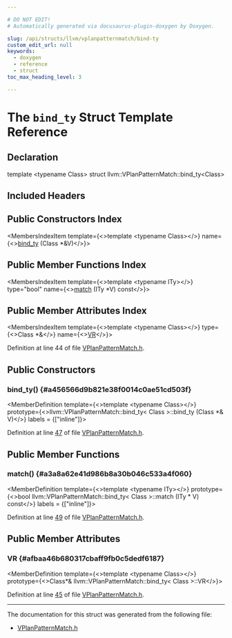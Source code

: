 ```yaml
---

# DO NOT EDIT!
# Automatically generated via docusaurus-plugin-doxygen by Doxygen.

slug: /api/structs/llvm/vplanpatternmatch/bind-ty
custom_edit_url: null
keywords:
  - doxygen
  - reference
  - struct
toc_max_heading_level: 3

---
```





# The `bind_ty` Struct Template Reference

<DoxygenPage pluginConfig={pluginConfig}>



## Declaration

<CodeBlock>template &lt;typename Class&gt;
struct llvm::VPlanPatternMatch::bind_ty&lt;Class&gt;</CodeBlock>

## Included Headers

<IncludesList>
<IncludesListItem
  filePath="Transforms/Vectorize/VPlanPatternMatch.h"
  permalink="/docs/api/files/lib/lib/transforms/lib/transforms/vectorize/vplanpatternmatch-h"
  isLocal="true" />
</IncludesList>

## Public Constructors Index

<MembersIndex>

<MembersIndexItem
  template={<>template &lt;typename Class&gt;</>}
  name={<><a href="#a456566d9b821e38f0014c0ae51cd503f">bind&#95;ty</a> (Class &#42;&amp;V)</>}>
</MembersIndexItem>

</MembersIndex>

## Public Member Functions Index

<MembersIndex>

<MembersIndexItem
  template={<>template &lt;typename ITy&gt;</>}
  type="bool"
  name={<><a href="#a3a8a62e41d986b8a30b046c533a4f060">match</a> (ITy &#42;V) const</>}>
</MembersIndexItem>

</MembersIndex>

## Public Member Attributes Index

<MembersIndex>

<MembersIndexItem
  template={<>template &lt;typename Class&gt;</>}
  type={<>Class &#42;&amp;</>}
  name={<><a href="#afbaa46b680317cbaff9fb0c5dedf6187">VR</a></>}>
</MembersIndexItem>

</MembersIndex>


Definition at line 44 of file <a href="/docs/api/files/lib/lib/transforms/lib/transforms/vectorize/vplanpatternmatch-h">VPlanPatternMatch.h</a>.

<SectionDefinition>

## Public Constructors

### bind&#95;ty() {#a456566d9b821e38f0014c0ae51cd503f}

<MemberDefinition
  template={<>template &lt;typename Class&gt;</>}
  prototype={<>llvm::VPlanPatternMatch::bind&#95;ty&lt; Class &gt;::bind&#95;ty (Class &#42;&amp; V)</>}
  labels = {["inline"]}>

Definition at line <a href="/docs/api/files/lib/lib/transforms/lib/transforms/vectorize/vplanpatternmatch-h/#l00047">47</a> of file <a href="/docs/api/files/lib/lib/transforms/lib/transforms/vectorize/vplanpatternmatch-h">VPlanPatternMatch.h</a>.
</MemberDefinition>

</SectionDefinition>

<SectionDefinition>

## Public Member Functions

### match() {#a3a8a62e41d986b8a30b046c533a4f060}

<MemberDefinition
  template={<>template &lt;typename ITy&gt;</>}
  prototype={<>bool llvm::VPlanPatternMatch::bind&#95;ty&lt; Class &gt;::match (ITy &#42; V) const</>}
  labels = {["inline"]}>

Definition at line <a href="/docs/api/files/lib/lib/transforms/lib/transforms/vectorize/vplanpatternmatch-h/#l00049">49</a> of file <a href="/docs/api/files/lib/lib/transforms/lib/transforms/vectorize/vplanpatternmatch-h">VPlanPatternMatch.h</a>.
</MemberDefinition>

</SectionDefinition>

<SectionDefinition>

## Public Member Attributes

### VR {#afbaa46b680317cbaff9fb0c5dedf6187}

<MemberDefinition
  template={<>template &lt;typename Class&gt;</>}
  prototype={<>Class&#42;&amp; llvm::VPlanPatternMatch::bind&#95;ty&lt; Class &gt;::VR</>}>

Definition at line <a href="/docs/api/files/lib/lib/transforms/lib/transforms/vectorize/vplanpatternmatch-h/#l00045">45</a> of file <a href="/docs/api/files/lib/lib/transforms/lib/transforms/vectorize/vplanpatternmatch-h">VPlanPatternMatch.h</a>.
</MemberDefinition>

</SectionDefinition>

<hr/>

The documentation for this struct was generated from the following file:

<ul>
<li><a href="/docs/api/files/lib/lib/transforms/lib/transforms/vectorize/vplanpatternmatch-h">VPlanPatternMatch.h</a></li>
</ul>

</DoxygenPage>
